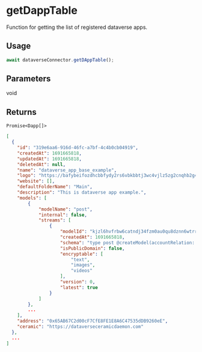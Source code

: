# getDappTable

Function for getting the list of registered dataverse apps.

## Usage

```js
await dataverseConnector.getDAppTable();
```

## Parameters

void

## Returns

`Promise<Dapp[]>`

```json
[
  {
    "id": "319e6aa6-916d-46fc-a7bf-4c4b0cb04919",
    "createdAt": 1691665818,
    "updatedAt": 1691665818,
    "deletedAt": null,
    "name": "dataverse_app_base_example",
    "logo": "https://bafybeifozdhcbbfydy2rs6vbkbbtj3wc4vjlz5zg2cnqhb2g4rm2o5ldna.ipfs.w3s.link/dataverse.svg",
    "website": [],
    "defaultFolderName": "Main",
    "description": "This is dataverse app example.",
    "models": [
        {
            "modelName": "post",
            "internal": false,
            "streams": [
                {
                    "modelId": "kjzl6hvfrbw6catndj34fzm0au0qu8dznn6wtrrdmd4va7052ffiypywqd8fjg9",
                    "createdAt": 1691665818,
                    "schema": "type post @createModel(accountRelation: LIST, description: \"Dataverse: 319e6aa6-916d-46fc-a7bf-4c4b0cb04919 | post\") {\n  author: DID! @documentAccount\n  version: CommitID! @documentVersion\n  appVersion: String! @string(maxLength: 100)\n  text: String @string(maxLength: 300000000)\n  images: [String] @list(maxLength: 10000000) @string(maxLength: 2000000)\n  videos: [String] @list(maxLength: 10000000) @string(maxLength: 2000000)\n  options: String @string(maxLength: 300000000)\n  createdAt: DateTime!\n  updatedAt: DateTime!\n  encrypted: String @string(maxLength: 300000000)\n}",
                    "isPublicDomain": false,
                    "encryptable": [
                        "text",
                        "images",
                        "videos"
                    ],
                    "version": 0,
                    "latest": true
                }
            ]
        },
        ...
    ],
    "address": "0x65AB67C2d00cF7CfE8FE1E8A6C47535dDB9260eE",
    "ceramic": "https://dataverseceramicdaemon.com"
  },
  ...
]
```
